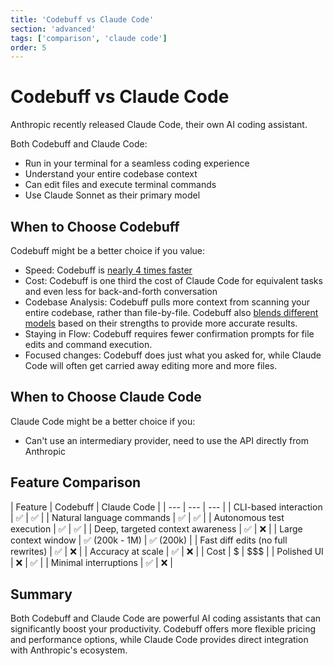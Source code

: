 ```yaml
---
title: 'Codebuff vs Claude Code'
section: 'advanced'
tags: ['comparison', 'claude code']
order: 5
---
```


# Codebuff vs Claude Code

Anthropic recently released Claude Code, their own AI coding assistant.

Both Codebuff and Claude Code:

- Run in your terminal for a seamless coding experience
- Understand your entire codebase context
- Can edit files and execute terminal commands
- Use Claude Sonnet as their primary model

## When to Choose Codebuff

Codebuff might be a better choice if you value:

- Speed: Codebuff is [nearly 4 times faster](https://x.com/jahooma/status/1894224663817195599)
- Cost: Codebuff is one third the cost of Claude Code for equivalent tasks and even less for back-and-forth conversation
- Codebase Analysis: Codebuff pulls more context from scanning your entire codebase, rather than file-by-file. Codebuff also [blends different models](/docs/advanced#what-models-do-you-use?) based on their strengths to provide more accurate results.
- Staying in Flow: Codebuff requires fewer confirmation prompts for file edits and command execution.
- Focused changes: Codebuff does just what you asked for, while Claude Code will often get carried away editing more and more files.

## When to Choose Claude Code

Claude Code might be a better choice if you:

- Can't use an intermediary provider, need to use the API directly from Anthropic

## Feature Comparison

<MarkdownTable>
| Feature | Codebuff | Claude Code |
| --- | --- | --- |
| CLI-based interaction | ✅ | ✅ |
| Natural language commands | ✅ | ✅ |
| Autonomous test execution | ✅ | ✅ |
| Deep, targeted context awareness | ✅ | ❌ |
| Large context window | ✅ (200k - 1M) | ✅ (200k) |
| Fast diff edits (no full rewrites) | ✅ | ❌ |
| Accuracy at scale | ✅ | ❌ |
| Cost | $ | $$$ |
| Polished UI | ❌ | ✅ |
| Minimal interruptions | ✅ | ❌ |
</MarkdownTable>

## Summary

Both Codebuff and Claude Code are powerful AI coding assistants that can significantly boost your productivity. Codebuff offers more flexible pricing and performance options, while Claude Code provides direct integration with Anthropic's ecosystem.

